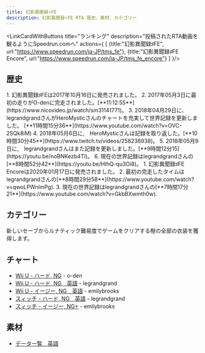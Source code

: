 ```yaml
---
title: 幻影異聞録♯FE
description: 幻影異聞録♯FE RTA 歴史、教材、カテゴリー
---
```



<DocsHero 
    content="『真・女神転生シリーズ』や『ペルソナシリーズ』などを手掛けるアトラスとインテリジェントシステムズの「ファイアーエムブレムシリーズ」のコラボレーションによる完全新作RPG。"
    srcUrl={tmsCover}
    alt="Tokyo Mirage Sessions Cover"
/>

<LinkCardWithButtons title="ランキング" description="投稿されたRTA動画を観るようにSpeedrun.comへ" actions={
    [
        {title:"幻影異聞録♯FE",
        url:"https://www.speedrun.com/ja-JP/tms_fe"},
        {title:"幻影異聞録♯FE Encore",
        url:"https://www.speedrun.com/ja-JP/tms_fe_encore"}
    ]
}/>

## 歴史

<Tabs>
<TabItem label="ハード, NG - Wii U">
<Steps>
1. 幻影異聞録♯FEは2017年10月16日に発売されました。
2. 2017年05月3日に最初の走りがO-denに完走されました。[**11:12:55**](https://www.nicovideo.jp/watch/sm31141771)。
3. 2018年04月29日に、legrandgrandさんがHeroMysticさんのチャートを充実して世界記録を更新しました。 [**11時間15分36**](https://www.youtube.com/watch?v=OVC-2SQk8iM)
4. 2018年05月6日に,　HeroMysticさんは記録を取り返した。[**10時間30分45**](https://www.twitch.tv/videos/258238938)。
5. 2018年05月9日に,　legrandgrandさんはまた記録を更新しました。[**9時間12分15](https://youtu.be/noBNKezb4TI)。
6. 現在の世界記録はlegrandgrandさんの[**8時間52分42**](https://youtu.be/HIhQ-qu3Oi8)。
</Steps>
</TabItem>

<TabItem label="ハード, NG - スィッチ">
<Steps>
1. 幻影異聞録♯FE Encoreは2020年01月17日に発売されました。
2. 最初の完走したタイムはlegrandgrandさんの[**8時間29分58**](https://www.youtube.com/watch?v=qwoLPWnImPg).
3. 現在の世界記録はlegrandgrandさんの[**7時間17分21**](https://www.youtube.com/watch?v=GkbBXwmth0w).
</Steps>
</TabItem>
</Tabs>

## カテゴリー
<CardGrid>
    <Card title="ハード, NG"></Card>
    <Card title="イージー, NG"></Card>
    <Card title="ノーマル, NG+"></Card>
    <Card title="ルナティック, NG (ベストEND)">新しいセーブからルナティック難易度でゲームをクリアする樹の全部の衣装を獲得します。</Card>
</CardGrid>

## チャート
- [Wii U - ハード, NG](https://seesaawiki.jp/dsoctxt/d/RTA%a5%c1%a5%e3%a1%bc%a5%c8%a1%ca%b8%b8%b1%c6%b0%db%ca%b9%cf%bf%a1%cb) - o-den
- [Wii U - ハード, NG　英語](https://pastebin.com/GebFxpgk) - legrandgrand
- [Wii U - イージー, NG　英語](https://emilybrooks.github.io/tms/) - emilybrooks
- [スィッチ - ハード, NG　英語](https://pastebin.com/umeHrwTs) - legrandgrand
- [スィッチ - イージー, NG+](https://pastebin.com/2GvCaYCf) - emilybrooks


## 素材
- [データ一覧　英語](https://docs.google.com/spreadsheets/d/1LSA0F4c_j0e_xB9Kya5Rl43bWEsGD9NGIAJS9rYwfQk/edit#gid=0)